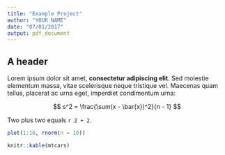 ```yaml
---
title: "Example Project"
author: "YOUR NAME"
date: "07/01/2017"
output: pdf_document
---
```


## A header

Lorem ipsum dolor sit amet, **consectetur adipiscing elit**. Sed molestie elementum massa, vitae scelerisque neque tristique vel. Maecenas quam tellus, placerat ac urna eget, imperdiet condimentum urna:

$$
s^2 = \frac{\sum(x - \bar{x})^2}{n - 1}
$$

Two plus two equals `r 2 + 2`.

```r
plot(1:10, rnorm(n = 10))
```

```r
knitr::kable(mtcars)
```
